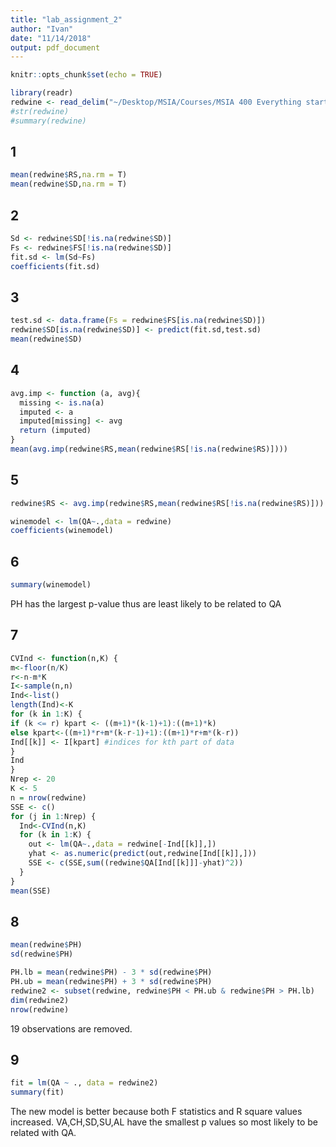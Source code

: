 ```yaml
---
title: "lab_assignment_2"
author: "Ivan"
date: "11/14/2018"
output: pdf_document
---
```


```r
knitr::opts_chunk$set(echo = TRUE)
```

```r
library(readr)
redwine <- read_delim("~/Desktop/MSIA/Courses/MSIA 400 Everything starts with data/Lab Assignment 1/Lab Assignment 2/redwine.txt", "\t", escape_double = FALSE, trim_ws = TRUE)
#str(redwine)
#summary(redwine)
```

## 1
```r
mean(redwine$RS,na.rm = T)
mean(redwine$SD,na.rm = T)
```

## 2
```r
Sd <- redwine$SD[!is.na(redwine$SD)]
Fs <- redwine$FS[!is.na(redwine$SD)]
fit.sd <- lm(Sd~Fs)
coefficients(fit.sd)
```

## 3
```r
test.sd <- data.frame(Fs = redwine$FS[is.na(redwine$SD)])
redwine$SD[is.na(redwine$SD)] <- predict(fit.sd,test.sd)
mean(redwine$SD)
```

## 4
```r
avg.imp <- function (a, avg){        
  missing <- is.na(a)        
  imputed <- a        
  imputed[missing] <- avg        
  return (imputed)   
}
mean(avg.imp(redwine$RS,mean(redwine$RS[!is.na(redwine$RS)])))
```

## 5
```r
redwine$RS <- avg.imp(redwine$RS,mean(redwine$RS[!is.na(redwine$RS)]))

winemodel <- lm(QA~.,data = redwine)
coefficients(winemodel)

```
## 6
```r
summary(winemodel)
```
PH has the largest p-value thus are least likely to be related to QA

## 7
```r
CVInd <- function(n,K) {
m<-floor(n/K)
r<-n-m*K
I<-sample(n,n)
Ind<-list()
length(Ind)<-K
for (k in 1:K) {
if (k <= r) kpart <- ((m+1)*(k-1)+1):((m+1)*k)
else kpart<-((m+1)*r+m*(k-r-1)+1):((m+1)*r+m*(k-r))
Ind[[k]] <- I[kpart] #indices for kth part of data
}
Ind
}
Nrep <- 20
K <- 5
n = nrow(redwine)
SSE <- c()
for (j in 1:Nrep) {
  Ind<-CVInd(n,K)
  for (k in 1:K) {
    out <- lm(QA~.,data = redwine[-Ind[[k]],])
    yhat <- as.numeric(predict(out,redwine[Ind[[k]],]))
    SSE <- c(SSE,sum((redwine$QA[Ind[[k]]]-yhat)^2))
  }
}
mean(SSE)
```



## 8
```r
mean(redwine$PH)
sd(redwine$PH)

PH.lb = mean(redwine$PH) - 3 * sd(redwine$PH)
PH.ub = mean(redwine$PH) + 3 * sd(redwine$PH)
redwine2 <- subset(redwine, redwine$PH < PH.ub & redwine$PH > PH.lb)
dim(redwine2)
nrow(redwine)
```
19 observations are removed. 

## 9
```r
fit = lm(QA ~ ., data = redwine2)
summary(fit)
```

The new model is better because both F statistics and R square values increased. VA,CH,SD,SU,AL have the smallest p values so most likely to be related with QA. 